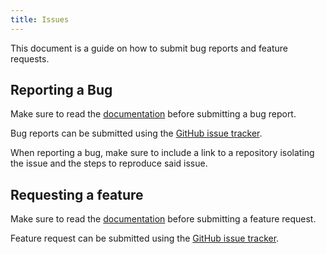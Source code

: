 ```yaml
---
title: Issues
---
```



This document is a guide on how to submit bug reports and feature requests.

## Reporting a Bug

Make sure to read the [documentation](https://razshare.github.io/frizzante-docs/) before submitting a bug report.

Bug reports can be submitted using the [GitHub issue tracker](https://github.com/razshare/frizzante/issues/new?template=bug_report.md).

When reporting a bug, make sure to include a link to a repository isolating the issue and the steps to reproduce said issue.

## Requesting a feature

Make sure to read the [documentation](https://razshare.github.io/frizzante-docs/) before submitting a feature request.

Feature request can be submitted using the [GitHub issue tracker](https://github.com/razshare/frizzante/issues/new?template=feature_request.md).
